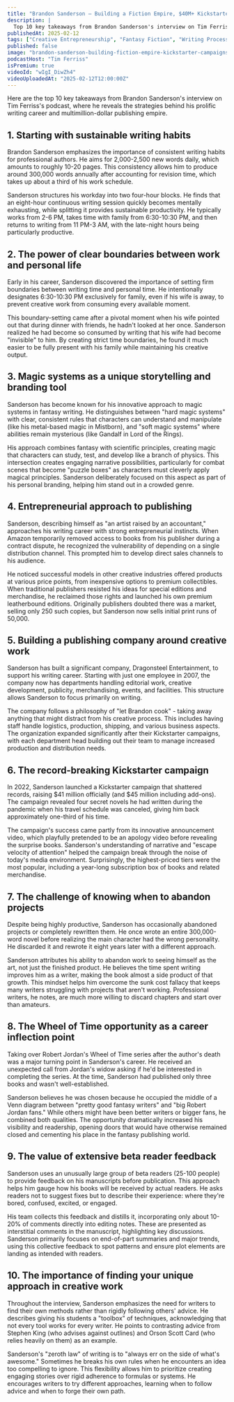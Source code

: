 ```yaml
---
title: "Brandon Sanderson — Building a Fiction Empire, $40M+ Kickstarter Campaigns, and Unbreakable Habits"
description: |
  Top 10 key takeaways from Brandon Sanderson's interview on Tim Ferriss's podcast, where he reveals the strategies behind his prolific writing career and multimillion-dollar publishing empire.
publishedAt: 2025-02-12
tags: ["Creative Entrepreneurship", "Fantasy Fiction", "Writing Process"]
published: false
image: "brandon-sanderson-building-fiction-empire-kickstarter-campaigns-unbreakable-habits.jpg"
podcastHost: "Tim Ferriss"
isPremium: true
videoId: "wIgI_DiwZh4"
videoUploadedAt: "2025-02-12T12:00:00Z"
---
```



<PodcastSummaryPageLayout frontmatter={frontmatter}>

Here are the top 10 key takeaways from Brandon Sanderson's interview on Tim Ferriss's podcast, where he reveals the strategies behind his prolific writing career and multimillion-dollar publishing empire.

## 1. Starting with sustainable writing habits

Brandon Sanderson emphasizes the importance of consistent writing habits for professional authors. He aims for 2,000-2,500 new words daily, which amounts to roughly 10-20 pages. This consistency allows him to produce around 300,000 words annually after accounting for revision time, which takes up about a third of his work schedule.

Sanderson structures his workday into two four-hour blocks. He finds that an eight-hour continuous writing session quickly becomes mentally exhausting, while splitting it provides sustainable productivity. He typically works from 2-6 PM, takes time with family from 6:30-10:30 PM, and then returns to writing from 11 PM-3 AM, with the late-night hours being particularly productive.

## 2. The power of clear boundaries between work and personal life

Early in his career, Sanderson discovered the importance of setting firm boundaries between writing time and personal time. He intentionally designates 6:30-10:30 PM exclusively for family, even if his wife is away, to prevent creative work from consuming every available moment.

This boundary-setting came after a pivotal moment when his wife pointed out that during dinner with friends, he hadn't looked at her once. Sanderson realized he had become so consumed by writing that his wife had become "invisible" to him. By creating strict time boundaries, he found it much easier to be fully present with his family while maintaining his creative output.

## 3. Magic systems as a unique storytelling and branding tool

Sanderson has become known for his innovative approach to magic systems in fantasy writing. He distinguishes between "hard magic systems" with clear, consistent rules that characters can understand and manipulate (like his metal-based magic in Mistborn), and "soft magic systems" where abilities remain mysterious (like Gandalf in Lord of the Rings).

His approach combines fantasy with scientific principles, creating magic that characters can study, test, and develop like a branch of physics. This intersection creates engaging narrative possibilities, particularly for combat scenes that become "puzzle boxes" as characters must cleverly apply magical principles. Sanderson deliberately focused on this aspect as part of his personal branding, helping him stand out in a crowded genre.

## 4. Entrepreneurial approach to publishing

Sanderson, describing himself as "an artist raised by an accountant," approaches his writing career with strong entrepreneurial instincts. When Amazon temporarily removed access to books from his publisher during a contract dispute, he recognized the vulnerability of depending on a single distribution channel. This prompted him to develop direct sales channels to his audience.

He noticed successful models in other creative industries offered products at various price points, from inexpensive options to premium collectibles. When traditional publishers resisted his ideas for special editions and merchandise, he reclaimed those rights and launched his own premium leatherbound editions. Originally publishers doubted there was a market, selling only 250 such copies, but Sanderson now sells initial print runs of 50,000.

## 5. Building a publishing company around creative work

Sanderson has built a significant company, Dragonsteel Entertainment, to support his writing career. Starting with just one employee in 2007, the company now has departments handling editorial work, creative development, publicity, merchandising, events, and facilities. This structure allows Sanderson to focus primarily on writing.

The company follows a philosophy of "let Brandon cook" - taking away anything that might distract from his creative process. This includes having staff handle logistics, production, shipping, and various business aspects. The organization expanded significantly after their Kickstarter campaigns, with each department head building out their team to manage increased production and distribution needs.

## 6. The record-breaking Kickstarter campaign

In 2022, Sanderson launched a Kickstarter campaign that shattered records, raising $41 million officially (and $45 million including add-ons). The campaign revealed four secret novels he had written during the pandemic when his travel schedule was canceled, giving him back approximately one-third of his time.

The campaign's success came partly from its innovative announcement video, which playfully pretended to be an apology video before revealing the surprise books. Sanderson's understanding of narrative and "escape velocity of attention" helped the campaign break through the noise of today's media environment. Surprisingly, the highest-priced tiers were the most popular, including a year-long subscription box of books and related merchandise.

## 7. The challenge of knowing when to abandon projects

Despite being highly productive, Sanderson has occasionally abandoned projects or completely rewritten them. He once wrote an entire 300,000-word novel before realizing the main character had the wrong personality. He discarded it and rewrote it eight years later with a different approach.

Sanderson attributes his ability to abandon work to seeing himself as the art, not just the finished product. He believes the time spent writing improves him as a writer, making the book almost a side product of that growth. This mindset helps him overcome the sunk cost fallacy that keeps many writers struggling with projects that aren't working. Professional writers, he notes, are much more willing to discard chapters and start over than amateurs.

## 8. The Wheel of Time opportunity as a career inflection point

Taking over Robert Jordan's Wheel of Time series after the author's death was a major turning point in Sanderson's career. He received an unexpected call from Jordan's widow asking if he'd be interested in completing the series. At the time, Sanderson had published only three books and wasn't well-established.

Sanderson believes he was chosen because he occupied the middle of a Venn diagram between "pretty good fantasy writers" and "big Robert Jordan fans." While others might have been better writers or bigger fans, he combined both qualities. The opportunity dramatically increased his visibility and readership, opening doors that would have otherwise remained closed and cementing his place in the fantasy publishing world.

## 9. The value of extensive beta reader feedback

Sanderson uses an unusually large group of beta readers (25-100 people) to provide feedback on his manuscripts before publication. This approach helps him gauge how his books will be received by actual readers. He asks readers not to suggest fixes but to describe their experience: where they're bored, confused, excited, or engaged.

His team collects this feedback and distills it, incorporating only about 10-20% of comments directly into editing notes. These are presented as interstitial comments in the manuscript, highlighting key discussions. Sanderson primarily focuses on end-of-part summaries and major trends, using this collective feedback to spot patterns and ensure plot elements are landing as intended with readers.

## 10. The importance of finding your unique approach in creative work

Throughout the interview, Sanderson emphasizes the need for writers to find their own methods rather than rigidly following others' advice. He describes giving his students a "toolbox" of techniques, acknowledging that not every tool works for every writer. He points to contrasting advice from Stephen King (who advises against outlines) and Orson Scott Card (who relies heavily on them) as an example.

Sanderson's "zeroth law" of writing is to "always err on the side of what's awesome." Sometimes he breaks his own rules when he encounters an idea too compelling to ignore. This flexibility allows him to prioritize creating engaging stories over rigid adherence to formulas or systems. He encourages writers to try different approaches, learning when to follow advice and when to forge their own path.

</PodcastSummaryPageLayout>
